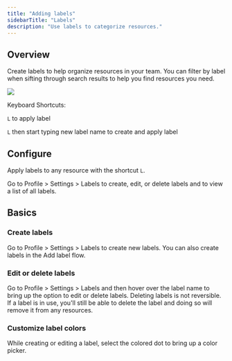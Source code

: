 ```yaml
---
title: "Adding labels"
sidebarTitle: "Labels"
description: "Use labels to categorize resources."
---
```


## Overview

Create labels to help organize resources in your team. You can filter by label
when sifting through search results to help you find resources you need.

![](/images/adding-labels.gif)

Keyboard Shortcuts:

`L` to apply label

`L` then start typing new label name to create and apply label

## Configure

Apply labels to any resource with the shortcut `L`.

Go to Profile > Settings > Labels to create, edit, or delete labels and to view
a list of all labels.

## Basics

### Create labels

Go to Profile > Settings > Labels to create new labels. You can also create
labels in the Add label flow.

### Edit or delete labels

Go to Profile > Settings > Labels and then hover over the label name to bring up
the option to edit or delete labels. Deleting labels is not reversible. If a
label is in use, you'll still be able to delete the label and doing so will
remove it from any resources.

### Customize label colors

While creating or editing a label, select the colored dot to bring up a color
picker.
